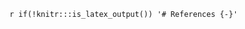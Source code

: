 `r if(!knitr:::is_latex_output()) '# References {-}'`

<!-- If you're outputting to LaTeX, the heading and references will be generated by the OxThesis LaTeX template. This .Rmd file serves only to add the References headline to gitbook output before  the references are added by pandoc -->